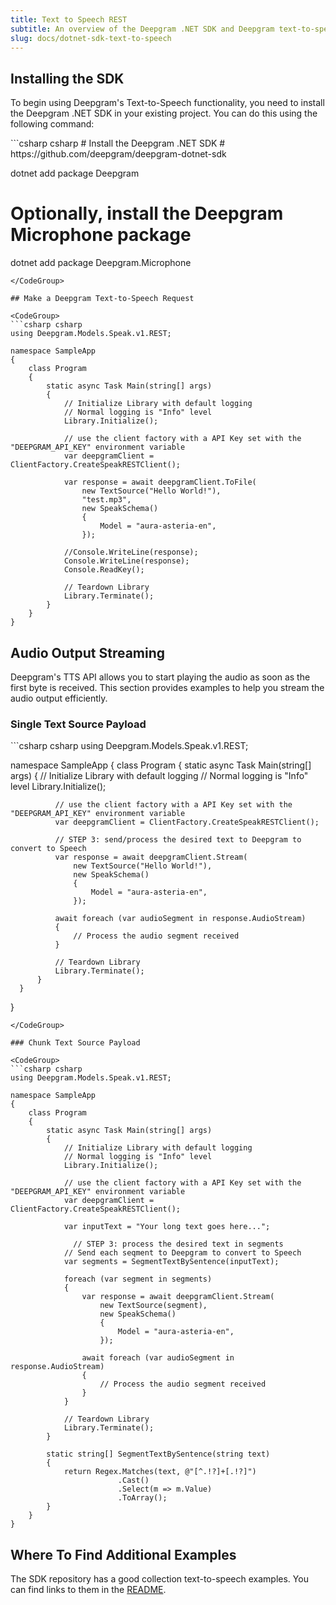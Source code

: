 ```yaml
---
title: Text to Speech REST
subtitle: An overview of the Deepgram .NET SDK and Deepgram text-to-speech.
slug: docs/dotnet-sdk-text-to-speech
---
```



## Installing the SDK

To begin using Deepgram's Text-to-Speech functionality, you need to install the Deepgram .NET SDK in your existing project. You can do this using the following command:

<CodeGroup>
  ```csharp csharp
  # Install the Deepgram .NET SDK
  # https://github.com/deepgram/deepgram-dotnet-sdk

  dotnet add package Deepgram

  # Optionally, install the Deepgram Microphone package
  dotnet add package Deepgram.Microphone
  ```
</CodeGroup>

## Make a Deepgram Text-to-Speech Request

<CodeGroup>
  ```csharp csharp
  using Deepgram.Models.Speak.v1.REST;

  namespace SampleApp
  {
      class Program
      {
          static async Task Main(string[] args)
          {
              // Initialize Library with default logging
              // Normal logging is "Info" level
              Library.Initialize();

              // use the client factory with a API Key set with the "DEEPGRAM_API_KEY" environment variable
              var deepgramClient = ClientFactory.CreateSpeakRESTClient();

              var response = await deepgramClient.ToFile(
                  new TextSource("Hello World!"),
                  "test.mp3",
                  new SpeakSchema()
                  {
                      Model = "aura-asteria-en",
                  });

              //Console.WriteLine(response);
              Console.WriteLine(response);
              Console.ReadKey();

              // Teardown Library
              Library.Terminate();
          }
      }
  }
  ```
</CodeGroup>

## Audio Output Streaming

Deepgram's TTS API allows you to start playing the audio as soon as the first byte is received. This section provides examples to help you stream the audio output efficiently.

### Single Text Source Payload

<CodeGroup>
  ```csharp csharp
  using Deepgram.Models.Speak.v1.REST;

  namespace SampleApp
  {
      class Program
      {
          static async Task Main(string[] args)
          {
              // Initialize Library with default logging
              // Normal logging is "Info" level
              Library.Initialize();

              // use the client factory with a API Key set with the "DEEPGRAM_API_KEY" environment variable
              var deepgramClient = ClientFactory.CreateSpeakRESTClient();

              // STEP 3: send/process the desired text to Deepgram to convert to Speech
              var response = await deepgramClient.Stream(
                  new TextSource("Hello World!"),
                  new SpeakSchema()
                  {
                      Model = "aura-asteria-en",
                  });

              await foreach (var audioSegment in response.AudioStream)
              {
                  // Process the audio segment received
              }

              // Teardown Library
              Library.Terminate();
          }
      }
  }
  ```
</CodeGroup>

### Chunk Text Source Payload

<CodeGroup>
  ```csharp csharp
  using Deepgram.Models.Speak.v1.REST;

  namespace SampleApp
  {
      class Program
      {
          static async Task Main(string[] args)
          {
              // Initialize Library with default logging
              // Normal logging is "Info" level
              Library.Initialize();

              // use the client factory with a API Key set with the "DEEPGRAM_API_KEY" environment variable
              var deepgramClient = ClientFactory.CreateSpeakRESTClient();

              var inputText = "Your long text goes here...";

            	// STEP 3: process the desired text in segments
              // Send each seqment to Deepgram to convert to Speech
              var segments = SegmentTextBySentence(inputText);
            
              foreach (var segment in segments)
              {
                  var response = await deepgramClient.Stream(
                      new TextSource(segment),
                      new SpeakSchema()
                      {
                          Model = "aura-asteria-en",
                      });

                  await foreach (var audioSegment in response.AudioStream)
                  {
                      // Process the audio segment received
                  }
              }

              // Teardown Library
              Library.Terminate();
          }

          static string[] SegmentTextBySentence(string text)
          {
              return Regex.Matches(text, @"[^.!?]+[.!?]")
                          .Cast()
                          .Select(m => m.Value)
                          .ToArray();
          }
      }
  }
  ```
</CodeGroup>

## Where To Find Additional Examples

The SDK repository has a good collection text-to-speech examples. You can find links to them in the [README](https://github.com/deepgram/deepgram-dotnet-sdk?tab=readme-ov-file#example-code).
